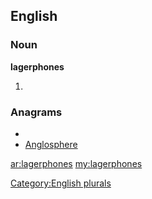 ==English==

===Noun===
'''lagerphones'''

# {{plural of|[[lagerphone]]}}

===Anagrams===
* {{alphagram|aeeghlnoprs}}
* [[Anglosphere#English|Anglosphere]]

[[Category:English plurals]]

[[ar:lagerphones]]
[[my:lagerphones]]